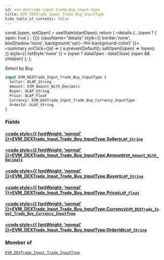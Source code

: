 ```yaml
---
id: evm-dextrade-input-trade-buy-input-type
title: EVM_DEXTrade_Input_Trade_Buy_InputType
hide_table_of_contents: false
---
```







  const [open, setOpen] = useState(startOpen);
  return (
    <details {...(open ? { open: true } : {})} className="details" style={{ border:'none', boxShadow:'none', background:'var(--ifm-background-color)' }}>
      <summary
        onClick={(e) => {
          e.preventDefault();
          setOpen((open) => !open);
        }}
        style={{ listStyle:'none' }}
      >
      {open ? dataOpen : dataClose}
      </summary>
      {open && children}
    </details>
  );
};




Select by Buy


```graphql
input EVM_DEXTrade_Input_Trade_Buy_InputType {
  Seller: OLAP_String
  Amount: EVM_Amount_With_Decimals
  Buyer: OLAP_String
  Price: OLAP_Float
  Currency: EVM_DEXTrade_Input_Trade_Buy_Currency_InputType
  OrderId: OLAP_String
}
```




### Fields

#### [<code style={{ fontWeight: 'normal' }}>EVM_DEXTrade_Input_Trade_Buy_InputType.<b>Seller</b></code>](#)<Bullet />[`OLAP_String`](/docs/graphql-reference/inputs/olap-string) <Badge class="secondary" text="input"/>
> 
> 

#### [<code style={{ fontWeight: 'normal' }}>EVM_DEXTrade_Input_Trade_Buy_InputType.<b>Amount</b></code>](#)<Bullet />[`EVM_Amount_With_Decimals`](/docs/graphql-reference/inputs/evm-amount-with-decimals) <Badge class="secondary" text="input"/>
> 
> 

#### [<code style={{ fontWeight: 'normal' }}>EVM_DEXTrade_Input_Trade_Buy_InputType.<b>Buyer</b></code>](#)<Bullet />[`OLAP_String`](/docs/graphql-reference/inputs/olap-string) <Badge class="secondary" text="input"/>
> 
> 

#### [<code style={{ fontWeight: 'normal' }}>EVM_DEXTrade_Input_Trade_Buy_InputType.<b>Price</b></code>](#)<Bullet />[`OLAP_Float`](/docs/graphql-reference/inputs/olap-float) <Badge class="secondary" text="input"/>
> 
> 

#### [<code style={{ fontWeight: 'normal' }}>EVM_DEXTrade_Input_Trade_Buy_InputType.<b>Currency</b></code>](#)<Bullet />[`EVM_DEXTrade_Input_Trade_Buy_Currency_InputType`](/docs/graphql-reference/inputs/evm-dextrade-input-trade-buy-currency-input-type) <Badge class="secondary" text="input"/>
> 
> 

#### [<code style={{ fontWeight: 'normal' }}>EVM_DEXTrade_Input_Trade_Buy_InputType.<b>OrderId</b></code>](#)<Bullet />[`OLAP_String`](/docs/graphql-reference/inputs/olap-string) <Badge class="secondary" text="input"/>
> 
> 



### Member of

[`EVM_DEXTrade_Input_Trade_InputType`](/docs/graphql-reference/inputs/evm-dextrade-input-trade-input-type)  <Badge class="secondary" text="input"/>

